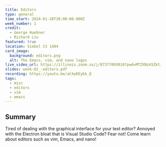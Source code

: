 ```yaml
---
title: Editors
type: general
time_start: 2024-01-28T20:00:00.000Z
week_number: 1
credit:
  - George Huebner
  - Richard Liu
featured: true
location: Siebel CS 1404
card_image:
  background: editors.png
  alt: The Emacs, vim, and nano logos
live_video_url: https://illinois.zoom.us/j/87377093010?pwd=MTZXNzk5ZktJeXFaRXpMNXhvT2U5Zz09
slides: week-02_-editors.pdf
recording: https://youtu.be/aC4yKEykk_Q
tags:
  - misc
  - editors
  - vim
  - emacs
---
```

## Summary

Tired of dealing with the graphical interface for your text editor? Annoyed with the Electron bloat that is Visual Studio Code? Fear not! Come learn about editors such as vim, Emacs, and nano!